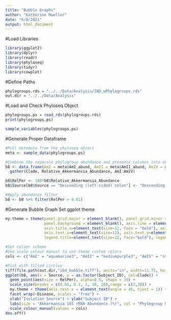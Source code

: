 ```yaml
---
title: "Bubble Graphs"
author: "Katherine Mueller"
date: "6/8/2021"
output: html_document
---
```


#Load Libraries
```r
library(ggplot2)
library(dplyr)
library(readr)
library(phyloseq)
library(tidyr)
library(cowplot)
```

#Define Paths
```r
phylogroups.rds = "../../Data/Analysis/IBD_wPhylogroups.rds"
out.dir = "../../Data/Analysis"
```

#Load and Check Phyloseq Object
```r
phylogroups.ps = read_rds(phylogroups.rds)
print(phylogroups.ps)
```

```r
sample_variables(phylogroups.ps)
```

#Generate Proper Dataframe
```r
#Pull metedata from the phyloseq object
meta <- sample_data(phylogroups.ps)

#Combine the separate phylogroup abundance and presence columns into one each
b8 <- data.frame(AmI = meta$AmI_abund, AmII = meta$AmII_abund, AmIV = meta$AmIV_abund, Subject_ID = meta$host_subject_id, Disease = meta$Host_disease, Source = meta$Isolation_source) %>%
  gather(Clade, Relative_Akkermansia_Abundance, AmI:AmIV)

b8$RelPer <- 100*b8$Relative_Akkermansia_Abundance
b8$Source[b8$Source == "Descending (left-sided) colon"] <- "Descending colon"

#Apply abundance filter
b8 <- b8 %>% filter(RelPer > 0.01)
```

#Generate Bubble Graph
Set ggplot theme
```r
my.theme = theme(panel.grid.major = element_blank(), panel.grid.minor = element_blank(),
                 panel.background = element_blank(), axis.line = element_line(colour = "black"), plot.title=element_text(size=25), 
                 axis.title.x=element_text(size=12, face = "bold"), axis.title.y=element_text(size=12, face = "bold"), legend.text=element_text(size=12),
                 axis.text.x=element_text(size=12), axis.text.y=element_text(size=12), 
                 legend.title=element_text(size=12, face="bold"), legend.key=element_blank())

#Set colour scheme
#Use scale colour manual to use these custom colors
cols <- c("AmI" = "aquamarine3", "AmII" = "mediumpurple3", "AmIV" = "steelblue2", "Unknown" = "grey25")
```

```r
#Plot with filled circles
tiff(file.path(out.dir,"ibd_bubble.tiff"), units="in", width=11.75, height=8.25, res=300)
ggplot(b8, aes(x = Source, y = as.factor(Subject_ID), col=Clade)) +
  geom_point(aes(size = RelPer), alpha=0.5, shape = 19) +
  scale_size(breaks = c(0.01, 0.1, 1, 10, 20),range = c(2,20)) +
  my.theme + theme(axis.text.x = element_text(angle = 45, hjust = 1)) +
  facet_wrap(~Disease, scales = "free") +
  xlab("Isolation Source") + ylab("Subject ID") +
  labs(size = "Akkermansia 16S rRNA Abundance (%)", col = "Phylogroup Compositon") +
  scale_colour_manual(values = cols)
dev.off()
```